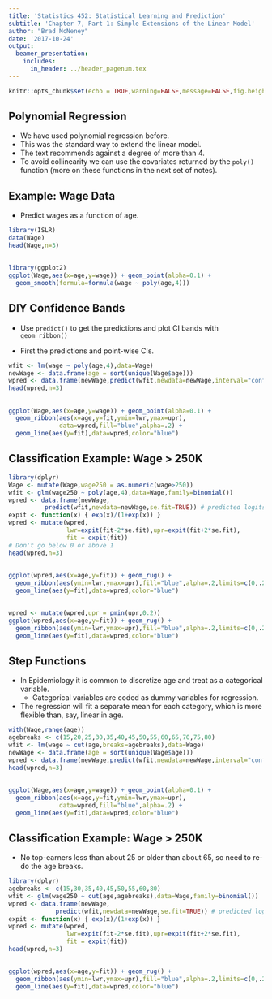 ```yaml
---
title: 'Statistics 452: Statistical Learning and Prediction'
subtitle: 'Chapter 7, Part 1: Simple Extensions of the Linear Model'
author: "Brad McNeney"
date: '2017-10-24'
output: 
  beamer_presentation:
    includes:
      in_header: ../header_pagenum.tex
---
```


```r
knitr::opts_chunk$set(echo = TRUE,warning=FALSE,message=FALSE,fig.height=3.5,fig.width=5)
```

## Polynomial Regression

* We have used polynomial regression before.
* This was the standard way to extend the linear model.
* The text recommends against a degree of more than 4.
* To avoid collinearity we can use the covariates
returned by the `poly()` function (more on these functions
in the next set of notes).

## Example: Wage Data

* Predict wages as a function of age.

\scriptsize

```r
library(ISLR)
data(Wage)
head(Wage,n=3)
```

##

\scriptsize

```r
library(ggplot2)
ggplot(Wage,aes(x=age,y=wage)) + geom_point(alpha=0.1) +
  geom_smooth(formula=formula(wage ~ poly(age,4)))
```

## DIY Confidence Bands

* Use `predict()` to get the predictions and plot CI bands with 
`geom_ribbon()`

* First the predictions and point-wise CIs.

\scriptsize

```r
wfit <- lm(wage ~ poly(age,4),data=Wage)
newWage <- data.frame(age = sort(unique(Wage$age)))
wpred <- data.frame(newWage,predict(wfit,newdata=newWage,interval="confidence"))
head(wpred,n=3)
```

##

\scriptsize

```r
ggplot(Wage,aes(x=age,y=wage)) + geom_point(alpha=0.1) +
  geom_ribbon(aes(x=age,y=fit,ymin=lwr,ymax=upr),
              data=wpred,fill="blue",alpha=.2) + 
  geom_line(aes(y=fit),data=wpred,color="blue")
```

## Classification Example: Wage $>$ 250K

\scriptsize

```r
library(dplyr)
Wage <- mutate(Wage,wage250 = as.numeric(wage>250))
wfit <- glm(wage250 ~ poly(age,4),data=Wage,family=binomial())
wpred <- data.frame(newWage,
          predict(wfit,newdata=newWage,se.fit=TRUE)) # predicted logits
expit <- function(x) { exp(x)/(1+exp(x)) }
wpred <- mutate(wpred,
                lwr=expit(fit-2*se.fit),upr=expit(fit+2*se.fit),
                fit = expit(fit))
# Don't go below 0 or above 1
head(wpred,n=3)
```


##

\scriptsize

```r
ggplot(wpred,aes(x=age,y=fit)) + geom_rug() +
  geom_ribbon(aes(ymin=lwr,ymax=upr),fill="blue",alpha=.2,limits=c(0,.2)) + 
  geom_line(aes(y=fit),data=wpred,color="blue") 
```

##

\scriptsize

```r
wpred <- mutate(wpred,upr = pmin(upr,0.2))
ggplot(wpred,aes(x=age,y=fit)) + geom_rug() +
  geom_ribbon(aes(ymin=lwr,ymax=upr),fill="blue",alpha=.2,limits=c(0,.2)) + 
  geom_line(aes(y=fit),data=wpred,color="blue") 
```

## Step Functions

* In Epidemiology it is common to discretize age and treat
as a categorical variable.
    + Categorical variables are coded as dummy variables for regression.
* The regression will fit a separate mean for each category, which 
is more flexible than, say, linear in age.

\scriptsize

```r
with(Wage,range(age))
agebreaks <- c(15,20,25,30,35,40,45,50,55,60,65,70,75,80)
wfit <- lm(wage ~ cut(age,breaks=agebreaks),data=Wage)
newWage <- data.frame(age = sort(unique(Wage$age)))
wpred <- data.frame(newWage,predict(wfit,newdata=newWage,interval="confidence"))
head(wpred,n=3)
```

##

\scriptsize

```r
ggplot(Wage,aes(x=age,y=wage)) + geom_point(alpha=0.1) +
  geom_ribbon(aes(x=age,y=fit,ymin=lwr,ymax=upr),
              data=wpred,fill="blue",alpha=.2) + 
  geom_line(aes(y=fit),data=wpred,color="blue")
```

## Classification Example: Wage $>$ 250K

* No top-earners less than about 25 or older than about 
65, so need to re-do the age breaks.

\scriptsize

```r
library(dplyr)
agebreaks <- c(15,30,35,40,45,50,55,60,80)
wfit <- glm(wage250 ~ cut(age,agebreaks),data=Wage,family=binomial())
wpred <- data.frame(newWage,
             predict(wfit,newdata=newWage,se.fit=TRUE)) # predicted logits
expit <- function(x) { exp(x)/(1+exp(x)) }
wpred <- mutate(wpred,
                lwr=expit(fit-2*se.fit),upr=expit(fit+2*se.fit),
                fit = expit(fit))
head(wpred,n=3)
```

##

\scriptsize

```r
ggplot(wpred,aes(x=age,y=fit)) + geom_rug() +
  geom_ribbon(aes(ymin=lwr,ymax=upr),fill="blue",alpha=.2,limits=c(0,.2)) + 
  geom_line(aes(y=fit),data=wpred,color="blue") 
```